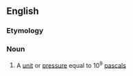 {{also|Gigapascal|giga-pascal}}

==English==

===Etymology===
{{prefix|en|giga|pascal}}

===Noun===
{{en-noun}}

# {{lb|en|physics}} A [[unit]] or [[pressure]] equal to 10<sup>9</sup> [[pascal]]s
#: {{syn|en|q1=abbreviation|GPa}}
